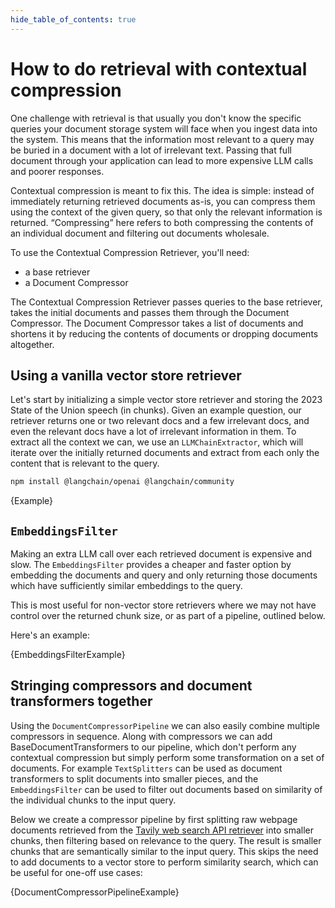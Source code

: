 ```yaml
---
hide_table_of_contents: true
---
```


# How to do retrieval with contextual compression

One challenge with retrieval is that usually you don't know the specific queries your document storage system will face when you ingest data into the system. This means that the information most relevant to a query may be buried in a document with a lot of irrelevant text. Passing that full document through your application can lead to more expensive LLM calls and poorer responses.

Contextual compression is meant to fix this. The idea is simple: instead of immediately returning retrieved documents as-is, you can compress them using the context of the given query, so that only the relevant information is returned. “Compressing” here refers to both compressing the contents of an individual document and filtering out documents wholesale.

To use the Contextual Compression Retriever, you'll need:

- a base retriever
- a Document Compressor

The Contextual Compression Retriever passes queries to the base retriever, takes the initial documents and passes them through the Document Compressor. The Document Compressor takes a list of documents and shortens it by reducing the contents of documents or dropping documents altogether.

## Using a vanilla vector store retriever

Let's start by initializing a simple vector store retriever and storing the 2023 State of the Union speech (in chunks).
Given an example question, our retriever returns one or two relevant docs and a few irrelevant docs, and even the relevant docs have a lot of irrelevant information in them.
To extract all the context we can, we use an `LLMChainExtractor`, which will iterate over the initially returned documents and extract from each only the content that is relevant to the query.


<IntegrationInstallTooltip></IntegrationInstallTooltip>

```bash npm2yarn
npm install @langchain/openai @langchain/community
```


<CodeBlock language="typescript">{Example}</CodeBlock>

## `EmbeddingsFilter`

Making an extra LLM call over each retrieved document is expensive and slow. The `EmbeddingsFilter` provides a cheaper and faster option by embedding the documents and query and only returning those documents which have sufficiently similar embeddings to the query.

This is most useful for non-vector store retrievers where we may not have control over the returned chunk size, or as part of a pipeline, outlined below.

Here's an example:


<CodeBlock language="typescript">{EmbeddingsFilterExample}</CodeBlock>

## Stringing compressors and document transformers together

Using the `DocumentCompressorPipeline` we can also easily combine multiple compressors in sequence. Along with compressors we can add BaseDocumentTransformers to our pipeline, which don't perform any contextual compression but simply perform some transformation on a set of documents.
For example `TextSplitters` can be used as document transformers to split documents into smaller pieces, and the `EmbeddingsFilter` can be used to filter out documents based on similarity of the individual chunks to the input query.

Below we create a compressor pipeline by first splitting raw webpage documents retrieved from the [Tavily web search API retriever](/docs/integrations/retrievers/tavily) into smaller chunks, then filtering based on relevance to the query.
The result is smaller chunks that are semantically similar to the input query.
This skips the need to add documents to a vector store to perform similarity search, which can be useful for one-off use cases:


<CodeBlock language="typescript">{DocumentCompressorPipelineExample}</CodeBlock>
